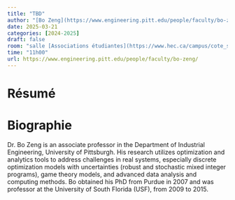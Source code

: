 ```yaml
---
title: "TBD"
author: "[Bo Zeng](https://www.engineering.pitt.edu/people/faculty/bo-zeng/)"
date: 2025-03-21
categories: [2024-2025]
draft: false
room: "salle [Associations étudiantes](https://www.hec.ca/campus/cote_sainte_catherine/1er_etage/salles_cours/associations-etudiantes.html)"
time: "11h00"
url: https://www.engineering.pitt.edu/people/faculty/bo-zeng/
---
```


# Résumé


# Biographie

Dr. Bo Zeng is an associate professor in the Department of Industrial Engineering, University of Pittsburgh. His research utilizes optimization and analytics tools to address challenges in real systems, especially discrete optimization models with uncertainties (robust and stochastic mixed integer programs), game theory models, and advanced data analysis and computing methods. Bo obtained his PhD from Purdue in 2007 and was professor at the  University of South Florida (USF), from 2009 to 2015. 
